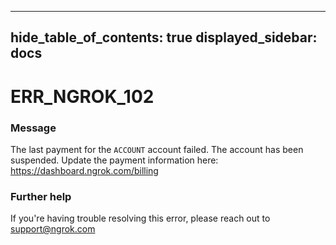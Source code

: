 

---
hide_table_of_contents: true
displayed_sidebar: docs
---


# ERR_NGROK_102

### Message
The last payment for the `ACCOUNT` account failed.
The account has been suspended. Update the payment information here:
https://dashboard.ngrok.com/billing

<ErrorDetails />



### Further help
If you're having trouble resolving this error, please reach out to [support@ngrok.com](mailto:support@ngrok.com?subject=Help%20with%20ERR_NGROK_102)

